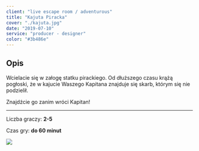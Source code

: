 ```yaml
---
client: "live escape room / adventurous"
title: "Kajuta Piracka"
cover: "./kajuta.jpg"
date: "2019-07-10"
service: "producer - designer"
color: "#3b486e"
---
```




## Opis

Wcielacie się w załogę statku pirackiego. Od dłuższego czasu krążą pogłoski, że w kajucie Waszego Kapitana znajduje się skarb, którym się nie podzielił.

Znajdźcie go zanim wróci Kapitan!


___
Liczba graczy: **2-5**

Czas gry: **do 60 minut**

![](./kajuta.jpg)
